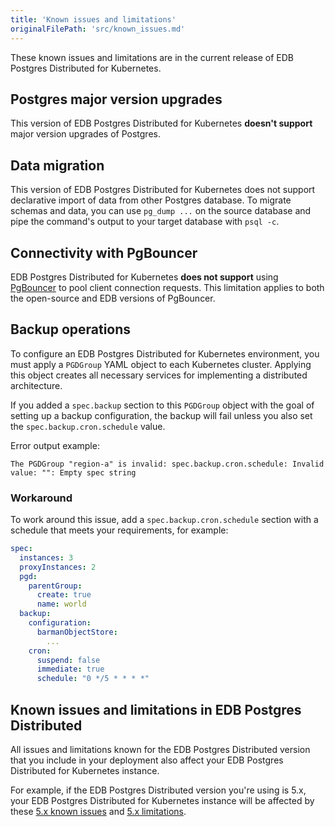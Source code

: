 ```yaml
---
title: 'Known issues and limitations'
originalFilePath: 'src/known_issues.md'
---
```


These known issues and limitations are in the current release of EDB Postgres Distributed for Kubernetes. 

## Postgres major version upgrades

This version of EDB Postgres Distributed for Kubernetes **doesn't support** major version upgrades of Postgres.

## Data migration

This version of EDB Postgres Distributed for Kubernetes does not support declarative import of data from other Postgres database. 
To migrate schemas and data, you can use `pg_dump ...` on the source database and pipe the command's output to your target database with `psql -c`.

## Connectivity with PgBouncer

EDB Postgres Distributed for Kubernetes **does not support** using [PgBouncer](/pgbouncer/latest/) to pool client connection requests. 
This limitation applies to both the open-source and EDB versions of PgBouncer.

## Backup operations

To configure an EDB Postgres Distributed for Kubernetes environment, you must apply a `PGDGroup` YAML object to each Kubernetes cluster. Applying this object
creates all necessary services for implementing a distributed architecture. 

If you added a `spec.backup` section to this `PGDGroup` object with the goal of setting up a backup configuration, 
the backup will fail unless you also set the `spec.backup.cron.schedule` value. 

Error output example:

```
The PGDGroup "region-a" is invalid: spec.backup.cron.schedule: Invalid value: "": Empty spec string
```

### Workaround

To work around this issue, add a `spec.backup.cron.schedule` section with a schedule that meets your requirements, for example: 

```yaml
spec:  
  instances: 3  
  proxyInstances: 2  
  pgd:  
    parentGroup:  
      create: true  
      name: world  
  backup:  
    configuration:  
      barmanObjectStore:  
        ...  
    cron:  
      suspend: false  
      immediate: true  
      schedule: "0 */5 * * * *"
```

## Known issues and limitations in EDB Postgres Distributed

All issues and limitations known for the EDB Postgres Distributed version that you include in your deployment also affect 
your EDB Postgres Distributed for Kubernetes instance.

For example, if the EDB Postgres Distributed version you're using is 5.x, your EDB Postgres Distributed for Kubernetes 
instance will be affected by these [5.x known issues](/pgd/latest/known_issues/) and [5.x limitations](/pgd/latest/planning/limitations/).
